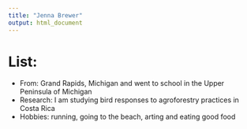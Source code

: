 ```yaml
---
title: "Jenna Brewer"
output: html_document
---
```


# List:

- From: Grand Rapids, Michigan and went to school in the Upper Peninsula of Michigan
- Research: I am studying bird responses to agroforestry practices in Costa Rica
- Hobbies: running, going to the beach, arting and eating good food
